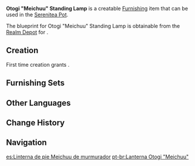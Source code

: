 {{Furnishing Infobox
|id             = 373409
|image          = Item Otogi "Meichuu" Standing Lamp.png
|category       = Landscape
|subcategory    = Lighting
|quality        = 3
|adeptal_energy = 60
|load           = 115
|reduced_load   = 97
|description    = A cleverly designed Inazuman street lamp that was made out of carefully carved Otogi Wood.<br />It is said that the swirling sounds of thunder will remain on this lamp, thus displaying the [[Raiden Shogun]]'s might. But according to the old folks, this legend originates from the original artisan who designed these lamps having a brainwave and combining the concepts of "the Eternal Narukami" and "everlasting lightning" in its name, and has no deeper significance.
|mention        = Raiden Shogun
|blueprint      = [[Serenitea Pot/Realm Depot|Realm Depot]]
}}
'''Otogi "Meichuu" Standing Lamp''' is a creatable [[Furnishing]] item that can be used in the [[Serenitea Pot]].

The blueprint for Otogi "Meichuu" Standing Lamp is obtainable from the [[Realm Depot]] for {{Item|Realm Currency|24|x=160}}.

==Creation==
First time creation grants {{Item|Trust|24|x=60}}.
{{Recipe
|type = Creation
|time = 14h
|Otogi Wood = 8
}}

==Furnishing Sets==
{{Craft Usage}}

==Other Languages==
{{Other Languages
|default_hidden = 1
|en      = Otogi "Meichuu" Standing Lamp
|zhs     = 御伽木「鸣驻」立灯
|zhs_rm  = Yùjiā-mù "Míngzhù" Lìdēng
|zht     = 御伽木「鳴駐」立燈
|zht_rm  = Yùjiā-mù "Míngzhù" Lìdēng
|ja      = 御伽「鳴駐」灯籠
|ja_rm   = Otogi "Meichuu" Tourou{{Assumed}}
|ko      = 오토기나무 「명주」 스탠드
|ko_rm   = Otoginamu "Myeongju" Seutaendeu
|es      = Linterna de pie Meichuu de murmurador
|fr      = Lampadaire «&nbsp;Meichuu&nbsp;» en bois de dulcinier
|ru      = Фонарь из отоги «Мэйчу»
|th      = โคมไฟ "Meichuu" ไม้ Otogi
|th_rm   = 
|vi      = Trụ Đèn Gỗ Otogi
|de      = „Meichuu“-Stehlaterne aus Otogi-Holz
|id      = Lampu Berdiri "Meichuu" dari Kayu Otogi
|pt      = Lanterna Otogi "Meichuu"
|tr      = Otogi Ağacından "Meichuu" Feneri
|it      = Lanterna Meichuu in legno Otogi
}}

==Change History==
{{Change History|2.1}}

==Navigation==
{{Furnishing Navbox|exterior}}

[[es:Linterna de pie Meichuu de murmurador]]
[[pt-br:Lanterna Otogi "Meichuu"]]